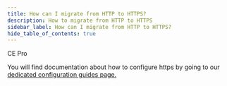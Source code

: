 ```yaml
---
title: How can I migrate from HTTP to HTTPS?
description: How to migrate from HTTP to HTTPS
sidebar_label: How can I migrate from HTTP to HTTPS?
hide_table_of_contents: true
---
```



<div style={{display: "flex", gap: "1rem"}}>
  <Chips link="https://www.passbolt.com/ce/docker" isUnderMainTitle={true}>CE</Chips>
  <Chips link="https://www.passbolt.com/pricing/pro" isUnderMainTitle={true}>Pro</Chips>
</div>

You will find documentation about how to configure https by going to our [dedicated configuration guides page.](/hosting/configure/https/)

